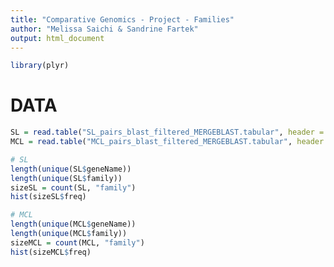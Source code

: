 ```yaml
---
title: "Comparative Genomics - Project - Families"
author: "Melissa Saichi & Sandrine Fartek"
output: html_document
---
```


```r
library(plyr)
```


# DATA

```r
SL = read.table("SL_pairs_blast_filtered_MERGEBLAST.tabular", header = T)
MCL = read.table("MCL_pairs_blast_filtered_MERGEBLAST.tabular", header = T)
```


```r
# SL
length(unique(SL$geneName))
length(unique(SL$family))
sizeSL = count(SL, "family")
hist(sizeSL$freq)

# MCL
length(unique(MCL$geneName))
length(unique(MCL$family))
sizeMCL = count(MCL, "family")
hist(sizeMCL$freq)
```

